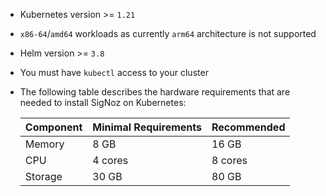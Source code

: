 - Kubernetes version >= `1.21`
- `x86-64`/`amd64` workloads as currently `arm64` architecture is not supported
- Helm version >= `3.8`
- You must have `kubectl` access to your cluster
- The following table describes the hardware requirements that are needed to install SigNoz on Kubernetes:

  | Component   | Minimal Requirements | Recommended |
  | ----------- | ---------------------| ----------- |
  | Memory      | 8 GB                 | 16 GB       |
  | CPU         | 4 cores              | 8 cores     |
  | Storage     | 30 GB                | 80 GB       |



